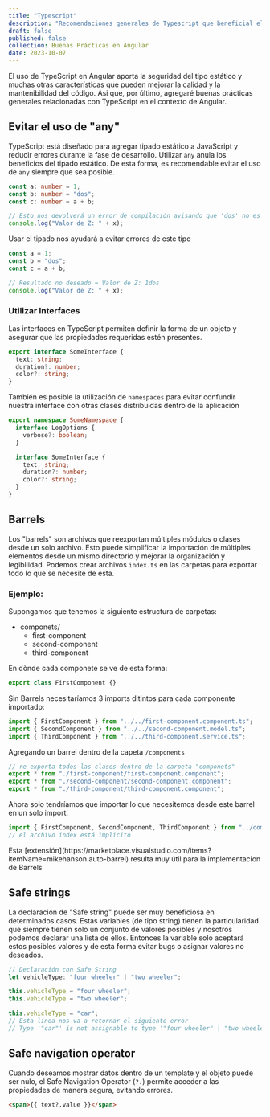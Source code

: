 ---
title: "Typescript"
description: "Recomendaciones generales de Typescript que beneficial el proceso de desarrollo en Angular"
draft: false
published: false
collection: Buenas Prácticas en Angular
date: 2023-10-07
---


El uso de TypeScript en Angular aporta la seguridad del tipo estático y muchas otras características que pueden mejorar la calidad y la mantenibilidad del código. Asi que, por último, agregaré buenas prácticas generales relacionadas con TypeScript en el contexto de Angular.

## Evitar el uso de "any"

TypeScript está diseñado para agregar tipado estático a JavaScript y reducir errores durante la fase de desarrollo. Utilizar `any` anula los beneficios del tipado estático. De esta forma, es recomendable evitar el uso de `any` siempre que sea posible.

<Tabs>

<TabItem label="Sin any">

```ts
const a: number = 1;
const b: number = "dos";
const c: number = a + b;

// Esto nos devolverá un error de compilación avisando que 'dos' no es asignable a una variable de tipo number
console.log("Valor de Z: " + x);
```

</TabItem>

<TabItem label="Con any">

Usar el tipado nos ayudará a evitar errores de este tipo

```ts
const a = 1;
const b = "dos";
const c = a + b;

// Resultado no deseado = Valor de Z: 1dos
console.log("Valor de Z: " + x);
```

</TabItem>

</Tabs>

### Utilizar Interfaces

Las interfaces en TypeScript permiten definir la forma de un objeto y asegurar que las propiedades requeridas estén presentes.

```ts
export interface SomeInterface {
  text: string;
  duration?: number;
  color?: string;
}
```

También es posible la utilización de `namespaces` para evitar confundir nuestra interface con otras clases distribuidas dentro de la aplicación

```ts
export namespace SomeNamespace {
  interface LogOptions {
    verbose?: boolean;
  }

  interface SomeInterface {
    text: string;
    duration?: number;
    color?: string;
  }
}
```

## Barrels

Los "barrels" son archivos que reexportan múltiples módulos o clases desde un solo archivo. Esto puede simplificar la importación de múltiples elementos desde un mismo directorio y mejorar la organización y legibilidad. Podemos crear archivos `index.ts` en las carpetas para exportar todo lo que se necesite de esta.

### Ejemplo:

Supongamos que tenemos la siguiente estructura de carpetas:

<FileTree>

- componets/
  - first-component
  - second-component
  - third-component

</FileTree>

En dònde cada componete se ve de esta forma:

```ts
export class FirstComponent {}
```

Sin Barrels necesitaríamos 3 imports ditintos para cada componente importadp:

```ts
import { FirstComponent } from "../../first-component.component.ts";
import { SecondComponent } from "../../second-component.model.ts";
import { ThirdComponent } from "../../third-component.service.ts";
```

Agregando un barrel dentro de la capeta `/components`

```ts
// re exporta todos las clases dentro de la carpeta "componets"
export * from "./first-component/first-component.component";
export * from "./second-component/second-component.component";
export * from "./third-component/third-component.component";
```

Ahora solo tendríamos que importar lo que necesitemos desde este barrel en un solo import.

```ts
import { FirstComponent, SecondComponent, ThirdComponent } from "../components";
// el archivo index está implicito
```

<Aside title="Nota:">
  Esta
  [extensión](https://marketplace.visualstudio.com/items?itemName=mikehanson.auto-barrel)
  resulta muy útil para la implementacion de Barrels
</Aside>

## Safe strings

La declaración de "Safe string" puede ser muy beneficiosa en determinados casos. Estas variables (de tipo string) tienen la particularidad que siempre tienen solo un conjunto de valores posibles y nosotros podemos declarar una lista de ellos. Entonces la variable solo aceptará estos posibles valores y de esta forma evitar bugs o asignar valores no deseados.

```ts
// Declaración con Safe String
let vehicleType: "four wheeler" | "two wheeler";

this.vehicleType = "four wheeler";
this.vehicleType = "two wheeler";

this.vehicleType = "car";
// Esta linea nos va a retornar el siguiente error
// Type '"car"' is not assignable to type '"four wheeler" | "two wheeler"'
```

## Safe navigation operator

Cuando deseamos mostrar datos dentro de un template y el objeto puede ser nulo, el Safe Navigation Operator (`?.`) permite acceder a las propiedades de manera segura, evitando errores.

```html
<span>{{ text?.value }}</span>
```
